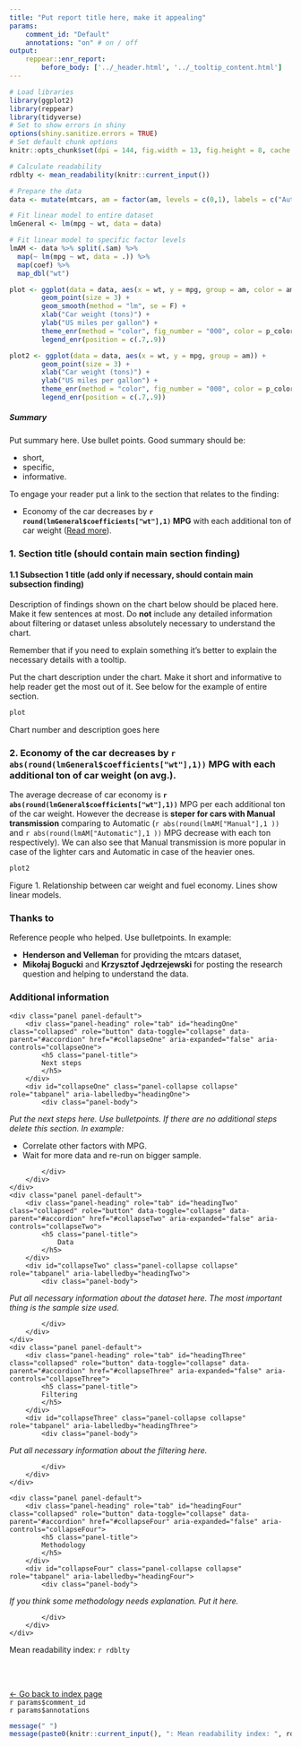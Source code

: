 ```yaml
---
title: "Put report title here, make it appealing"
params:
    comment_id: "Default"
    annotations: "on" # on / off
output: 
    reppear::enr_report:
        before_body: ['../_header.html', '../_tooltip_content.html']
---
```


```r
# Load libraries
library(ggplot2)
library(reppear)
library(tidyverse)
# Set to show errors in shiny
options(shiny.sanitize.errors = TRUE)
# Set default chunk options
knitr::opts_chunk$set(dpi = 144, fig.width = 13, fig.height = 8, cache = F, echo = F, warning = F)
```

```r
# Calculate readability
rdblty <- mean_readability(knitr::current_input())
```

```r
# Prepare the data
data <- mutate(mtcars, am = factor(am, levels = c(0,1), labels = c("Automatic", "Manual"))) 

# Fit linear model to entire dataset
lmGeneral <- lm(mpg ~ wt, data = data)

# Fit linear model to specific factor levels
lmAM <- data %>% split(.$am) %>%
  map(~ lm(mpg ~ wt, data = .)) %>%
  map(coef) %>%
  map_dbl("wt")

plot <- ggplot(data = data, aes(x = wt, y = mpg, group = am, color = am)) +
        geom_point(size = 3) +
        geom_smooth(method = "lm", se = F) +
        xlab("Car weight (tons)") +
        ylab("US miles per gallon") +
        theme_enr(method = "color", fig_number = "000", color = p_colors, legend_title = "Transmission:") +
        legend_enr(position = c(.7,.9))

plot2 <- ggplot(data = data, aes(x = wt, y = mpg, group = am)) +
        geom_point(size = 3) +
        xlab("Car weight (tons)") +
        ylab("US miles per gallon") +
        theme_enr(method = "color", fig_number = "000", color = p_colors, legend_title = "Transmission:") +
        legend_enr(position = c(.7,.9))
```

<div id = "reading-time" class = "text-center"></div>

<div class = "summary">

##### Summary

Put summary here. Use bullet points. Good summary should be:

* short,
* specific,
* informative.

To engage your reader put a link to the section that relates to the finding:

* Economy of the car decreases by __`r round(lmGeneral$coefficients["wt"],1)` MPG__ with each additional ton of car weight (<a href = "#section2">Read more</a>).

</div>

### 1. Section title (should contain main section finding) {#section1}

#### 1.1 Subsection 1 title (add only if necessary, should contain main subsection finding)

Description of findings shown on the chart below should be placed here. Make it few sentences at most. Do __not__ include any detailed information about filtering or dataset unless absolutely necessary to understand the chart.

Remember that if you need to explain something it's better to explain the necessary details with a <span class = "tooltipster tooltip-test">tooltip</span>.

Put the chart description under the chart. Make it short and informative to help reader get the most out of it. See below for the example of entire section.

```r
plot
```

<div class = "plot-caption">Chart number and description goes here</div>

### 2. Economy of the car decreases by `r abs(round(lmGeneral$coefficients["wt"],1))` <span class = "tooltipster tootlip-mpg">MPG</span></span> with each additional ton of car weight (on avg.). {#section2}

The average decrease of car economy is __`r abs(round(lmGeneral$coefficients["wt"],1))`__ <span class = "tooltipster tootlip-mpg">MPG</span></span> per each additional ton of the car weight. However the decrease is __steper for cars with Manual transmission__ comparing to Automatic (`r abs(round(lmAM["Manual"],1 ))` and `r abs(round(lmAM["Automatic"],1 ))` <span class = "tooltipster tootlip-mpg">MPG</span></span> decrease with each ton respectively). We can also see that Manual transmission is more popular in case of the lighter cars and Automatic in case of the heavier ones.

```r
plot2
```


<div class = "plot-caption">Figure 1. Relationship between car weight and fuel economy. Lines show linear models.</div>

### Thanks to

Reference people who helped. Use bulletpoints. In example:

* __Henderson and Velleman__ for providing the mtcars dataset,
* __Mikołaj Bogucki__ and __Krzysztof Jędrzejewski__ for posting the research question and helping to understand the data.


### Additional information

<!--html_preserve-->
<div class="panel-group" id="accordion" role="tablist" aria-multiselectable="true">
    <div class="panel panel-default">
        <div class="panel-heading" role="tab" id="headingOne" class="collapsed" role="button" data-toggle="collapse" data-parent="#accordion" href="#collapseOne" aria-expanded="false" aria-controls="collapseOne">
            <h5 class="panel-title">
            Next steps
            </h5>
        </div>
        <div id="collapseOne" class="panel-collapse collapse" role="tabpanel" aria-labelledby="headingOne">
            <div class="panel-body">
<!--/html_preserve-->

<!-- Next step box -->
_Put the next steps here. Use bulletpoints. If there are no additional steps delete this section. In example:_

* Correlate other factors with MPG.
* Wait for more data and re-run on bigger sample.

<!--html_preserve-->
            </div>
        </div>
    </div>
    <div class="panel panel-default">
        <div class="panel-heading" role="tab" id="headingTwo" class="collapsed" role="button" data-toggle="collapse" data-parent="#accordion" href="#collapseTwo" aria-expanded="false" aria-controls="collapseTwo">
            <h5 class="panel-title">
                Data
            </h5>
        </div>
        <div id="collapseTwo" class="panel-collapse collapse" role="tabpanel" aria-labelledby="headingTwo">
            <div class="panel-body">
<!--/html_preserve-->

<!-- Data box -->
_Put all necessary information about the dataset here. The most important thing is the sample size used._

<!--html_preserve-->
            </div>
        </div>
    </div>
    <div class="panel panel-default">
        <div class="panel-heading" role="tab" id="headingThree" class="collapsed" role="button" data-toggle="collapse" data-parent="#accordion" href="#collapseThree" aria-expanded="false" aria-controls="collapseThree">
            <h5 class="panel-title">
            Filtering
            </h5>
        </div>
        <div id="collapseThree" class="panel-collapse collapse" role="tabpanel" aria-labelledby="headingThree">
            <div class="panel-body">
<!--/html_preserve-->

<!-- Filtering box -->
_Put all necessary information about the filtering here._

<!--html_preserve-->
            </div>
        </div>
    </div>

    <div class="panel panel-default">
        <div class="panel-heading" role="tab" id="headingFour" class="collapsed" role="button" data-toggle="collapse" data-parent="#accordion" href="#collapseFour" aria-expanded="false" aria-controls="collapseFour">
            <h5 class="panel-title">
            Methodology
            </h5>
        </div>
        <div id="collapseFour" class="panel-collapse collapse" role="tabpanel" aria-labelledby="headingFour">
            <div class="panel-body">
<!--/html_preserve-->

<!-- Methodology box -->
_If you think some methodology needs explanation. Put it here._

<!--html_preserve-->
            </div>
        </div>
    </div>
</div>
<!--/html_preserve-->

<div class = "readability">Mean readability index: `r rdblty`</div>

</br></br>

<a class = "back-button" href = "index.html">← Go back to index page</a>
<!--This is pulled from YAML settings. If set to "default", filename is used as comment identifier. If other, the custom value given is used.-->
<div id = "comment_id">`r params$comment_id`</div>
<div id = "annotations_on_off">`r params$annotations`</div>


```r
message(" ")
message(paste0(knitr::current_input(), ": Mean readability index: ", rdblty))
```

